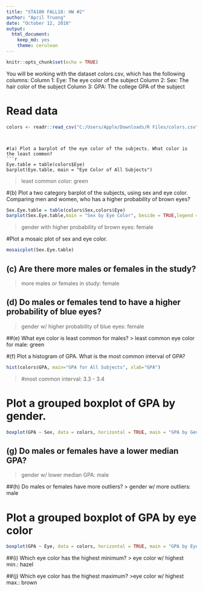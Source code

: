 ---
title: "STA100 FALL18: HW #2"
author: "April Truong"
date: "October 12, 2018"
output: 
  html_document: 
    keep_md: yes
    theme: cerulean
---

```{r setup, include=FALSE}
knitr::opts_chunk$set(echo = TRUE)
```

You will be working with the dataset colors.csv, which
has the following columns:
Column 1: Eye: The eye color of the subject
Column 2: Sex: The hair color of the subject
Column 3: GPA: The college GPA of the subject

# Read data
```{r}
colors <- readr::read_csv("C:/Users/Apple/Downloads/R Files/colors.csv")
```
```


#(a) Plot a barplot of the eye color of the subjects. What color is the least common?
```{r}
Eye.table = table(colors$Eye)
barplot(Eye.table, main = "Eye Color of All Subjects")
```
> least common color: green


#(b) Plot a two category barplot of the subjects, using sex and eye color. Comparing men and women, who has a higher probability of brown eyes?
```{r}
Sex.Eye.table = table(colors$Sex,colors$Eye)
barplot(Sex.Eye.table,main = "Sex by Eye Color", beside = TRUE,legend = rownames(Sex.Eye.table))
```
> gender with higher probability of brown eyes: female


#Plot a mosaic plot of sex and eye color.   
```{r}
mosaicplot(Sex.Eye.table)
```
## (c) Are there more males or females in the study?
> more males or females in study: female

## (d) Do males or females tend to have a higher probability of blue eyes?
> gender w/ higher probability of blue eyes: female

##(e) What eye color is least common for males?
> least common eye color for male: green


#(f) Plot a histogram of GPA. What is the most common interval of GPA?
```{r}
hist(colors$GPA, main="GPA for All Subjects", xlab="GPA")
```
> #most common interval: 3.3 - 3.4


# Plot a grouped boxplot of GPA by gender. 
```{r}
boxplot(GPA ~ Sex, data = colors, horizontal = TRUE, main = "GPA by Gender") 
```
## (g) Do males or females have a lower median GPA?
> gender w/ lower median GPA: male

##(h) Do males or females have more outliers?
> gender w/ more outliers: male


# Plot a grouped boxplot of GPA by eye color
```{r}
boxplot(GPA ~ Eye, data = colors, horizontal = TRUE, main = "GPA by Eye Color")  
```
##(i) Which eye color has the highest minimum?
> eye color w/ highest min.: hazel

##(j)  Which eye color has the highest maximum?
>eye color w/ highest max.: brown
